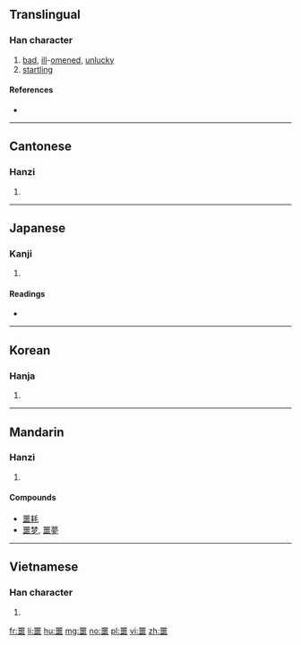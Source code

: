 {{also|惡}}
==Translingual==

===Han character===
{{Han char|rn=30|rad=口|as=13|sn=16|four=10106|canj=MGRR|ids=⿻王⿱吅吅}}

# [[bad]], [[ill]]-[[omen]]ed, [[unlucky]]
# [[startling]]

====References====
* {{Han ref|kx=0210.040|dkj=04377|dj=0432.270|hdz=10688.120|uh=5669|ud=22121|bh=BEB5|bd=48821}}

----

==Cantonese==

===Hanzi===
{{yue-hanzi|jyut=|y=ngok6}}

# {{defn|lang=yue|sort=口13}}

----

==Japanese==

===Kanji===
{{ja-kanji|grade=|rs=口13}}

# {{defn|lang=ja|sort=口13}}

====Readings====
* {{ja-readings|on=[[かく]] (kaku)|kun=[[おごそかなさま]] (ogosokanasama), [[おどろく]] (odoroku)}}

----

==Korean==

===Hanja===
{{ko-hanja|hangeul=악|rv=ak|mr=ak}}

# {{defn|lang=ko|sort=口13}}

----

==Mandarin==

===Hanzi===
{{cmn-hanzi|pin=[[è]] ([[e4]])|wg=o<sup>4</sup>}}

# {{defn|lang=cmn|sort=口13}}

====Compounds====
* [[噩耗]]
* [[噩梦]], [[噩夢]]

----

==Vietnamese==

===Han character===
{{vi-hantu|[[ngạc]]|rs=口13}}

# {{defn|lang=vi|sort=口13}}

[[fr:噩]]
[[li:噩]]
[[hu:噩]]
[[mg:噩]]
[[no:噩]]
[[pl:噩]]
[[vi:噩]]
[[zh:噩]]